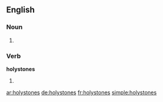 ==English==

===Noun===
{{head|en}}

# {{plural of|holystone}}

===Verb===
'''holystones'''

# {{en-third-person singular of|holystone}}

[[ar:holystones]]
[[de:holystones]]
[[fr:holystones]]
[[simple:holystones]]
